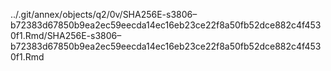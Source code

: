 ../.git/annex/objects/q2/0v/SHA256E-s3806--b72383d67850b9ea2ec59eecda14ec16eb23ce22f8a50fb52dce882c4f4530f1.Rmd/SHA256E-s3806--b72383d67850b9ea2ec59eecda14ec16eb23ce22f8a50fb52dce882c4f4530f1.Rmd
